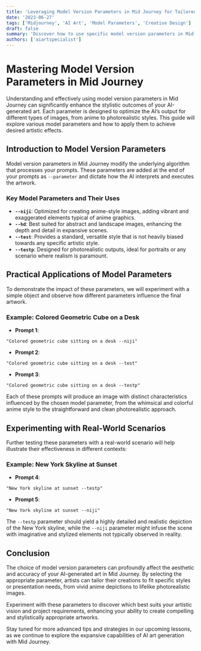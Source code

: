 ```yaml
---
title: 'Leveraging Model Version Parameters in Mid Journey for Tailored Artistic Outputs'
date: '2023-06-27'
tags: ['Midjourney', 'AI Art', 'Model Parameters', 'Creative Design']
draft: false
summary: 'Discover how to use specific model version parameters in Mid Journey to produce artworks that excel in anime styles, landscapes, abstract images, and photorealistic portrayals. This guide provides insights into choosing the right parameters for your artistic needs.'
authors: ['aiartspecialist']
---
```


# Mastering Model Version Parameters in Mid Journey

Understanding and effectively using model version parameters in Mid Journey can significantly enhance the stylistic outcomes of your AI-generated art. Each parameter is designed to optimize the AI’s output for different types of images, from anime to photorealistic styles. This guide will explore various model parameters and how to apply them to achieve desired artistic effects.

## Introduction to Model Version Parameters

Model version parameters in Mid Journey modify the underlying algorithm that processes your prompts. These parameters are added at the end of your prompts as `--parameter` and dictate how the AI interprets and executes the artwork.

### Key Model Parameters and Their Uses

- **`--niji`**: Optimized for creating anime-style images, adding vibrant and exaggerated elements typical of anime graphics.
- **`--hd`**: Best suited for abstract and landscape images, enhancing the depth and detail in expansive scenes.
- **`--test`**: Provides a standard, versatile style that is not heavily biased towards any specific artistic style.
- **`--testp`**: Designed for photorealistic outputs, ideal for portraits or any scenario where realism is paramount.

## Practical Applications of Model Parameters

To demonstrate the impact of these parameters, we will experiment with a simple object and observe how different parameters influence the final artwork.

### Example: Colored Geometric Cube on a Desk

- **Prompt 1**:

```plaintext
"Colored geometric cube sitting on a desk --niji"
```

- **Prompt 2**:

```plaintext
"Colored geometric cube sitting on a desk --test"
```

- **Prompt 3**:

```plaintext
"Colored geometric cube sitting on a desk --testp"
```

Each of these prompts will produce an image with distinct characteristics influenced by the chosen model parameter, from the whimsical and colorful anime style to the straightforward and clean photorealistic approach.

## Experimenting with Real-World Scenarios

Further testing these parameters with a real-world scenario will help illustrate their effectiveness in different contexts:

### Example: New York Skyline at Sunset

- **Prompt 4**:

```plaintext
"New York skyline at sunset --testp"
```

- **Prompt 5**:

```plaintext
"New York skyline at sunset --niji"
```

The `--testp` parameter should yield a highly detailed and realistic depiction of the New York skyline, while the `--niji` parameter might infuse the scene with imaginative and stylized elements not typically observed in reality.

## Conclusion

The choice of model version parameters can profoundly affect the aesthetic and accuracy of your AI-generated art in Mid Journey. By selecting the appropriate parameter, artists can tailor their creations to fit specific styles or presentation needs, from vivid anime depictions to lifelike photorealistic images.

Experiment with these parameters to discover which best suits your artistic vision and project requirements, enhancing your ability to create compelling and stylistically appropriate artworks.

Stay tuned for more advanced tips and strategies in our upcoming lessons, as we continue to explore the expansive capabilities of AI art generation with Mid Journey.
